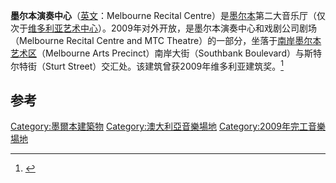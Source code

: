 {{Infobox Theatre 
|name           = 墨尔本演奏中心
|image          =Melbourne Recital Centre 2009.JPG
|image_size     =200px
|address        = 南岸大街与斯特尔特街交汇处
|city           = [[墨尔本|墨尔本]]
|country        = [[澳大利亚|澳大利亚]]
|designation    = 
|latitude       = 
|longitude      = 
|architect      = [[ARM|ARM]]
|owner          = 墨尔本演奏中心有限公司（维多利亚州政府）
|tenant         = 
|operator       = 
|capacity       = 1000（伊丽莎白·默多克厅）
|type           = 独唱独奏音乐厅
|opened         = 2009年
|reopened       = 
|yearsactive    = 
|rebuilt        = 
|closed         = 
|demolished     =
|othernames     = 
|production     = 
|currentuse     = 
|website        = www.melbournerecital.com.au}}

'''墨尔本演奏中心'''（[[英文|英文]]：Melbourne Recital Centre）是[[墨尔本|墨尔本]]第二大音乐厅（仅次于[[维多利亚艺术中心|维多利亚艺术中心]]）。2009年对外开放，是墨尔本演奏中心和戏剧公司剧场（Melbourne Recital Centre and MTC Theatre）的一部分，坐落于[[南岸_(维多利亚州)|南岸]][[墨尔本艺术区|墨尔本艺术区]]（Melbourne Arts Precinct）南岸大街（Southbank Boulevard）与斯特尔特街（Sturt Street）交汇处。该建筑曾获2009年维多利亚建筑奖。<ref>{{cite web|url=http://decorate.m6699.com/content-10736.htm|title=ARM设计墨尔本演奏中心和剧院|publisher=美讯在线|deadurl=yes|archiveurl=https://web.archive.org/web/20100411061714/http://decorate.m6699.com/content-10736.htm|archivedate=2010-04-11}}</ref>

==参考==
{{reflist}}

[[Category:墨爾本建築物|Category:墨爾本建築物]]
[[Category:澳大利亞音樂場地|Category:澳大利亞音樂場地]]
[[Category:2009年完工音樂場地|Category:2009年完工音樂場地]]
